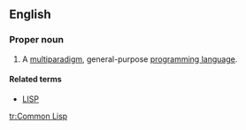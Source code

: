 ==English==
{{wikipedia}}

===Proper noun===
{{en-proper noun}}

# {{context|computing|lang=en}} A [[multiparadigm]], general-purpose [[programming language]].

====Related terms====
* [[LISP]]

[[tr:Common Lisp]]